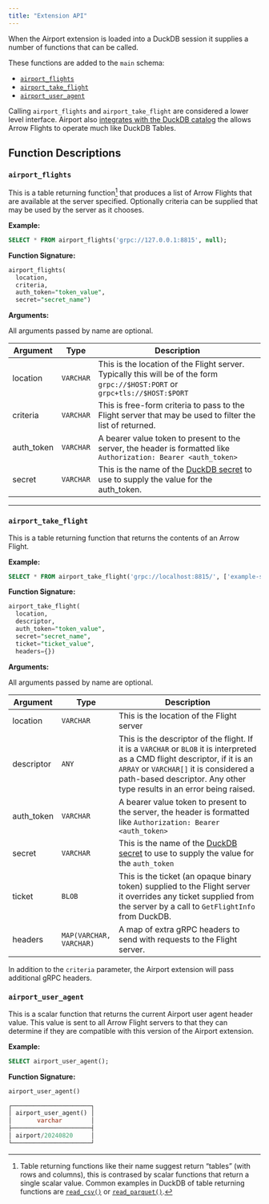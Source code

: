 ```yaml
---
title: "Extension API"
---
```


When the Airport extension is loaded into a DuckDB session it supplies a number of functions that can be called.

These functions are added to the `main` schema:

* [`airport_flights`](#airport_flights)
* [`airport_take_flight`](#airport_take_flight)
* [`airport_user_agent`](#airport_user_agent)

::: {.callout-tip}
Calling `airport_flights` and `airport_take_flight` are considered a lower level interface.  Airport also [integrates with the DuckDB catalog](catalog_integration.qmd) the allows Arrow Flights to operate much like DuckDB Tables.
:::

## Function Descriptions

### <a name="airport_flights">`airport_flights`</a>

This is a table returning function[^1] that produces a list of Arrow Flights that are available at the server specified.  Optionally criteria can be supplied that may be used by the server as it chooses.

__Example:__

```sql
SELECT * FROM airport_flights('grpc://127.0.0.1:8815', null);
```

__Function Signature:__

```sql
airport_flights(
  location,
  criteria,
  auth_token="token_value",
  secret="secret_name")
```

__Arguments:__

:::{.callout-note}

All arguments passed by name are optional.

:::

| Argument | Type | Description |
|--------|---|-------------------------------|
| location | `VARCHAR` | This is the location of the Flight server. Typically this will be of the form `grpc://$HOST:PORT` or `grpc+tls://$HOST:$PORT` |
| criteria | `VARCHAR` | This is free-form criteria to pass to the Flight server that may be used to filter the list of returned. |
| auth_token | `VARCHAR` | A bearer value token to present to the server, the header is formatted like `Authorization: Bearer <auth_token>` |
| secret | `VARCHAR` | This is the name of the [DuckDB secret](https://duckdb.org/docs/configuration/secrets_manager.html) to use to supply the value for the auth_token. |


---

### <a name="airport_flights">`airport_take_flight`</a>

This is a table returning function that returns the contents of an Arrow Flight.

__Example:__

```sql
SELECT * FROM airport_take_flight('grpc://localhost:8815/', ['example-stream']);
```

__Function Signature:__

```sql
airport_take_flight(
  location,
  descriptor,
  auth_token="token_value",
  secret="secret_name",
  ticket="ticket_value",
  headers={})
```

__Arguments:__

:::{.callout-note}

All arguments passed by name are optional.

:::

| Argument | Type | Description |
|--------|---|-------------------------------|
| location | `VARCHAR` | This is the location of the Flight server |
| descriptor | `ANY` | This is the descriptor of the flight.  If it is a `VARCHAR` or `BLOB` it is interpreted as a CMD flight descriptor, if it is an `ARRAY` or `VARCHAR[]` it is considered a path-based descriptor.  Any other type results in an error being raised.  |
| auth_token | `VARCHAR` | A bearer value token to present to the server, the header is formatted like `Authorization: Bearer <auth_token>` |
| secret | `VARCHAR` | This is the name of the [DuckDB secret](https://duckdb.org/docs/configuration/secrets_manager.html) to use to supply the value for the `auth_token` |
| ticket | `BLOB` | This is the ticket (an opaque binary token) supplied to the Flight server it overrides any ticket supplied from the server by a call to `GetFlightInfo` from DuckDB. |
| headers | `MAP(VARCHAR, VARCHAR)` | A map of extra gRPC headers to send with requests to the Flight server. |

In addition to the `criteria` parameter, the Airport extension will pass additional gRPC headers.


### <a name="airport_user_agent">`airport_user_agent`</a>

This is a scalar function that returns the current Airport user agent header value.  This value is sent to all Arrow Flight servers to that they can determine if they are compatible with this version of the Airport extension.

__Example:__

```sql
SELECT airport_user_agent();
```

__Function Signature:__

```sql
airport_user_agent()

┌──────────────────────┐
│ airport_user_agent() │
│       varchar        │
├──────────────────────┤
│ airport/20240820     │
└──────────────────────┘
```


[^1]: Table returning functions like their name suggest return "tables" (with rows and columns), this is contrased by scalar functions that return a single scalar value.  Common examples in DuckDB of table returning functions are [`read_csv()`](https://duckdb.org/docs/data/csv/overview.html) or [`read_parquet()`](https://duckdb.org/docs/data/parquet/overview.html).